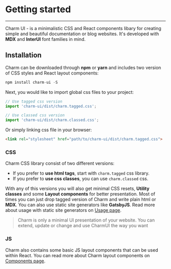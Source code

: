 # Getting started

---
Charm UI - is a minimalistic CSS and React components libary for creating simple and beautiful documentation or blog websites. It's developed with **MDX** and **InterUI** font families in mind.

## Installation
Charm can be downloaded through **npm** or **yarn** and includes two version of CSS styles and React layout components:

```js
npm install charm-ui -S
```

Next, you would like to import global css files to your project:

```js
// Use tagged css version
import 'charm-ui/dist/charm.tagged.css';

// Use classed css version
import 'charm-ui/dist/charm.classed.css';
```

Or simply linking css file in your browser:

```html
<link rel="stylesheet" href="path/to/charm-ui/dist/charm.tagged.css">
```

### CSS
Charm CSS library consist of two different versions:

* If you prefer to **use html tags**, start with `charm.tagged` css library.
* If you prefer to **use css classes**, you can use `charm.classed` css.

With any of this versions you will also get minimal CSS resets, **Utility classes** and some **Layout components** for better presentation. Most of times you can just drop tagged version of Charm and write plain html or **MDX**. You can also use static site generators like **GatsbyJS**. Read more about usage with static site generators on [Usage page](/usage/ "Usage").

> Charm is only a minimal UI presentation of your website. You can extend, update or change and use CharmUI the way you want

### JS
Charm also contains some basic JS layout components that can be used within React. You can read more about Charm layout components on [Components page](/components/ "Components").
